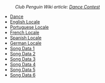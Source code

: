 :''Club Penguin Wiki article: [[clubpenguinwiki:Dance Contest|Dance Contest]]''

*[[Media:GamesDancingDance.swf|Dance]]
*[[Media:GamesDancingEnLocale.swf|English Locale]]
*[[Media:GamesDancingPtLocale.swf|Portuguese Locale]]
*[[Media:GamesDancingFrLocale.swf|French Locale]]
*[[Media:GamesDancingEsLocale.swf|Spanish Locale]]
*[[Media:GamesDancingDeLocale.swf|German Locale]]
*[[Media:GamesDancingSongsSongData1.swf|Song Data 1]]
*[[Media:GamesDancingSongsSongData2.swf|Song Data 2]]
*[[Media:GamesDancingSongsSongData3.swf|Song Data 3]]
*[[Media:GamesDancingSongsSongData4.swf|Song Data 4]]
*[[Media:GamesDancingSongsSongData5.swf|Song Data 5]]
*[[Media:GamesDancingSongsSongData6.swf|Song Data 6]]